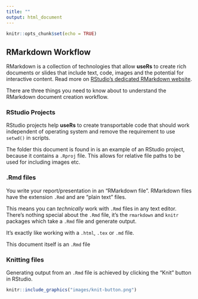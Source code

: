```yaml
---
title: ""
output: html_document
---
```


```r
knitr::opts_chunk$set(echo = TRUE)
```

## RMarkdown Workflow

RMarkdown is a collection of technologies that allow **useRs** to create rich documents or slides that include text, code, images and the potential for interactive content. Read more on [RStudio's dedicated RMarkdown website](http://rmarkdown.rstudio.com).

There are three things you need to know about to understand the RMarkdown document creation workflow.

### RStudio Projects

RStudio projects help **useRs** to create transportable code that should work independent of operating system and remove the requirement to use `setwd()` in scripts.

The folder this document is found in is an example of an RStudio project, because it contains a `.Rproj` file. This allows for relative file paths to be used for including images etc.

### .Rmd files

You write your report/presentation in an "RMarkdown file". RMarkdown files have the extension `.Rmd` and are "plain text" files.

This means you can *technically* work with `.Rmd` files in any text editor. There's nothing special about the `.Rmd` file, it's the `rmarkdown` and `knitr` packages which take a `.Rmd` file and generate output.

It's exactly like working with a `.html`, `.tex` or `.md` file.

This document itself is an `.Rmd` file

### Knitting files

Generating output from an `.Rmd` file is achieved by clicking the "Knit" button in RStudio.

```r
knitr::include_graphics("images/knit-button.png")
```

